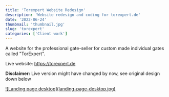 ```yaml
---
title: 'Torexpert Website Redesign'
description: 'Website redesign and coding for torexpert.de'
date: '2022-06-24'
thumbnail: 'thumbnail.jpg'
slug: 'torexpert'
categories: ['Client work']
---
```


A website for the professional gate-seller for custom made individual gates called "TorExpert".

Live website: <a href="https://torexpert.de" title="Visit website" target="blank" rel="noopener">https://torexpert.de</a>

<span className="text-red-600"><b>Disclaimer:</b></span> Live version might have changed
by now, see original design down below

<div className="md:mt-15 mt-10 border border-neutral-200 dark:border-neutral-700 xl:mt-20">
  <a href="/work/torexpert/landing-page-desktop.jpg" className="item">
    ![Landing page desktop](landing-page-desktop.jpg)
  </a>
</div>
